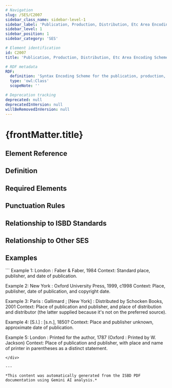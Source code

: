 ```yaml
---
# Navigation
slug: /SES/C2007
sidebar_class_name: sidebar-level-1
sidebar_label: 'Publication, Production, Distribution, Etc Area Encoding Scheme'
sidebar_level: 1
sidebar_position: 1
sidebar_category: 'SES'

# Element identification
id: C2007
title: 'Publication, Production, Distribution, Etc Area Encoding Scheme'

# RDF metadata
RDF:
  definition: 'Syntax Encoding Scheme for the publication, production, distribution, etc. area (Area 4).'
  type: 'owl:Class'
  scopeNote: ''

# Deprecation tracking
deprecated: null
deprecatedInVersion: null
willBeRemovedInVersion: null
---
```


# {frontMatter.title}

## Element Reference
<ElementReference frontMatter={frontMatter} />

## Definition

<div className="guid">

</div>

## Required Elements

<div className="guid">

</div>

## Punctuation Rules

<div className="guid">

</div>

## Relationship to ISBD Standards

<div className="guid">

</div>

## Relationship to Other SES

<div className="guid">

</div>

## Examples

<div className="stip">
```
Example 1: London : Faber & Faber, 1984
Context: Standard place, publisher, and date of publication.

Example 2: New York : Oxford University Press, 1999, c1998
Context: Place, publisher, date of publication, and copyright date.

Example 3: Paris : Gallimard ; [New York] : Distributed by Schocken Books, 2001
Context: Place of publication and publisher, and place of distribution and distributor (the latter supplied because it's not on the preferred source).

Example 4: [S.l.] : [s.n.], 1850?
Context: Place and publisher unknown, approximate date of publication.

Example 5: London : Printed for the author, 1787 (Oxford : Printed by W. Jackson)
Context: Place of publication and publisher, with place and name of printer in parentheses as a distinct statement.
```
</div>

---

*This content was automatically generated from the ISBD PDF documentation using Gemini AI analysis.*
